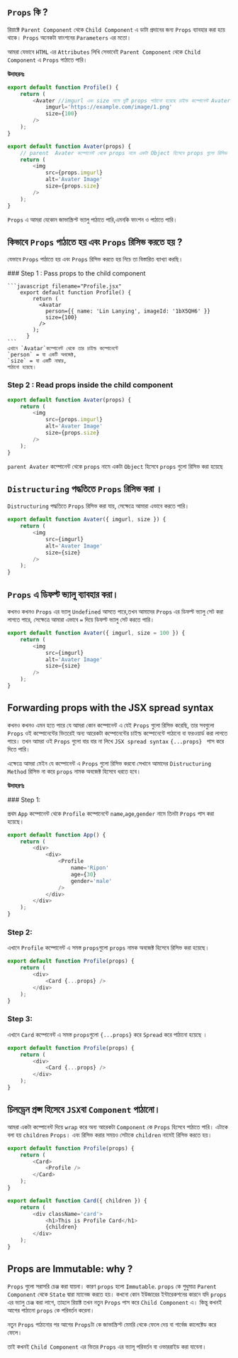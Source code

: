 
## `Props` কি ?

রিয়াক্টে `Parent Component` থেকে `Child Component` এ ডাটা প্রদানের জন্য `Props` ব্যাবহার করা হয়ে থাকে। `Props` অনেকটা ফাংশনের `Parameters` এর মতো।

আমরা যেভাবে `HTML` এর `Attributes` লিখি সেভাবেই `Parent Component` থেকে `Child Component` এ `Props` পাঠাতে পারি।

**উদাহরনঃ**

```javascript filename="Profile.jsx" {4,5}
export default function Profile() {
    return (
        <Avater //imgurl এবং size নামে দুটি props পাঠানো হয়েছে চাইল্ড কম্পোনেন্ট Avater এ।
            imgurl='https://example.com/image/1.png'
            size={100}
        />
    );
}
```

```javascript filename="Avater.jsx" {5-7}
export default function Avater(props) {
    // parent  Avater কম্পোনেন্ট থেকে props নামে একটা Object হিসেবে props গুলো রিসিভ করা হয়েছে
    return (
        <img
            src={props.imgurl}
            alt='Avater Image'
            size={props.size}
        />
    );
}
```

`Props` এ আমরা যেকোন জাভাস্ক্রিপ্ট ভ্যালু পাঠাতে পারি,এমনকি ফাংশন ও পাঠাতে পারি।

## কিভাবে `Props` পাঠাতে হয় এবং `Props` রিসিভ করতে হয় ?

যেভাবে `Props` পাঠাতে হয় এবং `Props` রিসিভ করতে হয় নিচে তা বিস্তারিত ব্যাখ্যা করছি।

<Steps>
    ### Step 1 :  Pass props to the child component

    ```javascript filename="Profile.jsx"
        export default function Profile() {
            return (
              <Avatar
                person={{ name: 'Lin Lanying', imageId: '1bX5QH6' }}
                size={100}
              />
            );
          }
    ```
    এখানে `Avatar`কম্পোনেন্ট থেকে তার চাইল্ড কম্পোনেন্টে
    `person` = যা একটি অবজেক্ট,
    `size` = যা একটি নাম্বার,
    পাঠানো হয়েছে।

### Step 2 : Read props inside the child component

```javascript filename="Avater.jsx" {1,5-7}
export default function Avater(props) {
    return (
        <img
            src={props.imgurl}
            alt='Avater Image'
            size={props.size}
        />
    );
}
```

`parent Avater` কম্পোনেন্ট থেকে `props` নামে একটা `Object` হিসেবে `props` গুলো রিসিভ করা হয়েছে

</Steps>

## `Distructuring` পদ্ধতিতে `Props` রিসিভ করা ।

`Distructuring` পদ্ধতিতে `Props` রিসিভ করা যায়, সেক্ষেত্রে আমারা এভাবে করতে পারি।

```javascript filename="Avater.jsx" {1}
export default function Avater({ imgurl, size }) {
    return (
        <img
            src={imgurl}
            alt='Avater Image'
            size={size}
        />
    );
}
```

## `Props` এ ডিফল্ট ভ্যালু ব্যাবহার করা।

কখনও কখনও `Props` এর ভ্যালু `Undefined` আসতে পারে,তখন আমাদের `Props` এর ডিফল্ট ভ্যালু সেট করা লাগতে পারে, সেক্ষেত্রে আমারা এভাবে `=` দিয়ে ডিফল্ট ভ্যালু সেট করতে পারি।

```javascript showLineNumbers filename="Avater.jsx" {1}
export default function Avater({ imgurl, size = 100 }) {
    return (
        <img
            src={imgurl}
            alt='Avater Image'
            size={size}
        />
    );
}
```

## Forwarding props with the JSX spread syntax

কখনও কখনও এমন হতে পারে যে আমরা কোন কম্পোনেন্ট এ যেই `Props` গুলো রিসিভ করেছি, তার সবগুলো `Props` ওই কম্পোনেন্টের ভিতরেই অন্য আরেকটা কম্পোনেন্টের চাইল্ড কম্পোনেন্টে পাঠানো বা ফরওয়ার্ড করা লাগতে পারে। তখন আমরা ওই `Props` গুলো বার বার না লিখে `JSX spread syntax` `{...props} ` পাস করে দিতে পারি।

এক্ষেত্রে আমরা মেইন যে কম্পোনেন্ট এ `Props` গুলো রিসিভ করবো সেখানে আমাদের `Distructuring Method` রিসিভ না করে `props` নামক অবজেক্ট হিসেবে ধরতে হবে।

**উদাহরণঃ**

<Steps>
### Step 1:

প্রথম `App` কম্পোনেন্ট থেকে `Profile` কম্পোনেন্টে `name`,`age`,`gender` নামে তিনটা `Props` পাস করা হয়েছে।

```javascript filename="App.jsx" showLineNumbers
export default function App() {
    return (
        <div>
            <div>
                <Profile
                    name='Ripon'
                    age={30}
                    gender='male'
                />
            </div>
        </div>
    );
}
```

### Step 2:

এখানে `Profile` কম্পোনেন্ট এ সমস্ত `props`গুলো `props` নামক অবজেক্ট হিসেবে রিসিভ করা হয়েছে।

```javascript filename="Profile.jsx" showLineNumbers {1}
export default function Profile(props) {
    return (
        <div>
            <Card {...props} />
        </div>
    );
}
```

### Step 3:

এখানে `Card` কম্পোনেন্ট এ সমস্ত `props`গুলো `{...props}` করে `Spread` করে পাঠানো হয়েছে ।

```javascript filename="Profile.jsx" showLineNumbers {4}
export default function Profile(props) {
    return (
        <div>
            <Card {...props} />
        </div>
    );
}
```

</Steps>

## চিলড্রেন প্রপ্স হিসেবে `JSX`বা `Component` পাঠানো।

আমরা একটা কম্পোনেন্ট দিয়ে `wrap` করে অন্য আরেকটা `Component` কে `Props` হিসেবে পাঠাতে পারি। এটাকে বলা হয় `children` `Props`। এবং রিসিভ করার সময়ও সেটাকে `children` নামেই রিসিভ করতে হয়।

```javascript filename="Card.jsx" showLineNumbers {3-5}
export default function Profile(props) {
    return (
        <Card>
            <Profile />
        </Card>
    );
}
```

```javascript filename="Card.jsx" showLineNumbers {1,5}
export default function Card({ children }) {
    return (
        <div className='card'>
            <h1>This is Profile Card</h1>
            {children}
        </div>
    );
}
```

## Props are Immutable: why ?

`Props` গুলো সরাসরি চেঞ্জ করা যায়না। কারণ `props` হলো `Immutable`. `props` কে শুধুমাত্র `Parent Component` থেকে `State` দ্বারা ম্যানেজ করতে হয়। কখনো কোন ইউজারের ইন্টারেকশনের কারনে যদি `props` এর ভ্যালু চেঞ্জ করা লাগে, তাহলে রিয়াক্ট তখন নতুন `Props` পাস করে `Child Component` এ। কিন্তু কখনই আগের পাঠানো `props` কে পরিবর্তন করেনা।

নতুন `Props` পাঠানোর পর আগের `Props`টা কে জাভাস্ক্রিপ্ট মেমরি থেকে ফেলে দেয় বা গার্বেজ কালেক্টেড করে ফেলে।

তাই কখনই `Child Component` এর ভিতর `Props` এর ভ্যালূ পরিবর্তন বা ওভাররাইড করা যাবেনা।

